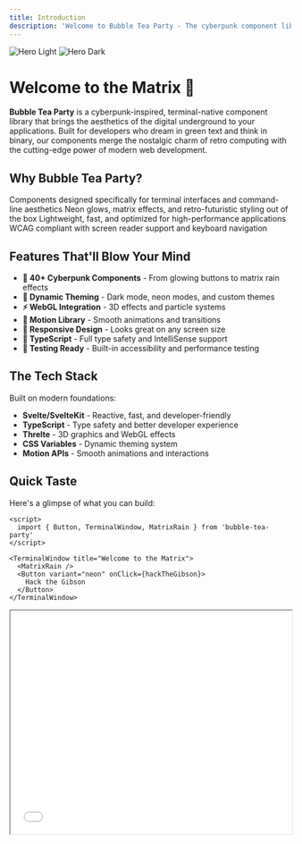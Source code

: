 ```yaml
---
title: Introduction
description: 'Welcome to Bubble Tea Party - The cyberpunk component library for the terminal age'
---
```


<img
  className="block dark:hidden"
  src="/images/hero-light.svg"
  alt="Hero Light"
/>
<img
  className="hidden dark:block"
  src="/images/hero-dark.svg"
  alt="Hero Dark"
/>

# Welcome to the Matrix 🚀

**Bubble Tea Party** is a cyberpunk-inspired, terminal-native component library that brings the aesthetics of the digital underground to your applications. Built for developers who dream in green text and think in binary, our components merge the nostalgic charm of retro computing with the cutting-edge power of modern web development.

## Why Bubble Tea Party?

<CardGroup cols={2}>
  <Card
    title="Terminal Native"
    icon="terminal"
    href="/quickstart"
  >
    Components designed specifically for terminal interfaces and command-line aesthetics
  </Card>
  <Card
    title="Cyberpunk Design"
    icon="robot"
    href="/themes"
  >
    Neon glows, matrix effects, and retro-futuristic styling out of the box
  </Card>
  <Card
    title="Performance First"
    icon="bolt"
    href="/utilities/motion"
  >
    Lightweight, fast, and optimized for high-performance applications
  </Card>
  <Card
    title="Fully Accessible"
    icon="universal-access"
    href="/utilities/accessibility"
  >
    WCAG compliant with screen reader support and keyboard navigation
  </Card>
</CardGroup>

## Features That'll Blow Your Mind

- **🎨 40+ Cyberpunk Components** - From glowing buttons to matrix rain effects
- **🌈 Dynamic Theming** - Dark mode, neon modes, and custom themes
- **⚡ WebGL Integration** - 3D effects and particle systems
- **🔧 Motion Library** - Smooth animations and transitions
- **📱 Responsive Design** - Looks great on any screen size
- **🎯 TypeScript** - Full type safety and IntelliSense support
- **🧪 Testing Ready** - Built-in accessibility and performance testing

## The Tech Stack

Built on modern foundations:
- **Svelte/SvelteKit** - Reactive, fast, and developer-friendly
- **TypeScript** - Type safety and better developer experience
- **Threlte** - 3D graphics and WebGL effects
- **CSS Variables** - Dynamic theming system
- **Motion APIs** - Smooth animations and interactions

## Quick Taste

Here's a glimpse of what you can build:

```svelte
<script>
  import { Button, TerminalWindow, MatrixRain } from 'bubble-tea-party'
</script>

<TerminalWindow title="Welcome to the Matrix">
  <MatrixRain />
  <Button variant="neon" onClick={hackTheGibson}>
    Hack the Gibson
  </Button>
</TerminalWindow>
```

<iframe 
  src="/playground/terminal-demo" 
  width="100%" 
  height="400"
  className="border border-green-500 rounded-lg"
/>

## Ready to Jack In?

<CardGroup cols={2}>
  <Card
    title="Quick Start"
    icon="play"
    href="/quickstart"
  >
    Get up and running in 5 minutes
  </Card>
  <Card
    title="Browse Components"
    icon="grid"
    href="/components/button"
  >
    Explore our cyberpunk component collection
  </Card>
</CardGroup>

---

> *"The future is not some place we are going to, but one we are creating. The paths are not to be found, but made, and the activity of making them changes both the maker and the destination."* - John Schaar

Welcome to the future of component libraries. Welcome to **Bubble Tea Party**.